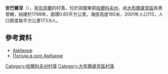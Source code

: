 {{coord|50|6|28|N|37|38|6|E|scale:100000_region:UA|display=title}}

'''安巴爾涅'''（{{lang-uk|Амбарне}}），是[[烏克蘭|烏克蘭]]的村落，位於該國東部[[哈爾科夫州|哈爾科夫州]]，由[[大布爾盧克區|大布爾盧克區]]負責管轄，始建於1799年，面積0.65平方公里，海拔高度165米，2001年人口113，人口密度每平方公里173.6人。

==參考資料==
*[http://gska2.rada.gov.ua/pls/z7502/A005?rdat1=09.01.2009&rf7571=32668 Амбарне]{{dead link|date=2017年12月 |bot=InternetArchiveBot |fix-attempted=yes }}
* [http://weather.in.ua/ua/har'kovskaja/104 Погода в селі Амбарне] {{Wayback|url=http://weather.in.ua/ua/har'kovskaja/104 |date=20200806080811 }}

{{DEFAULTSORT:Амбарне}}
[[Category:哈爾科夫州村落|Category:哈爾科夫州村落]]
[[Category:大布爾盧克區村落|Category:大布爾盧克區村落]]


{{Kharkiv-geo-stub}}
